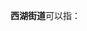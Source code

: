 '''西湖街道'''可以指：
{{PRC admin/disambig|33/01/06/008/000|36/01/03/005/000|43/01/04/007/000|44/08/82/002/000|44/51/02/002/000|62/01/03/002/000}}
{{disambig|cat=四字乡级行政区划消歧义}}